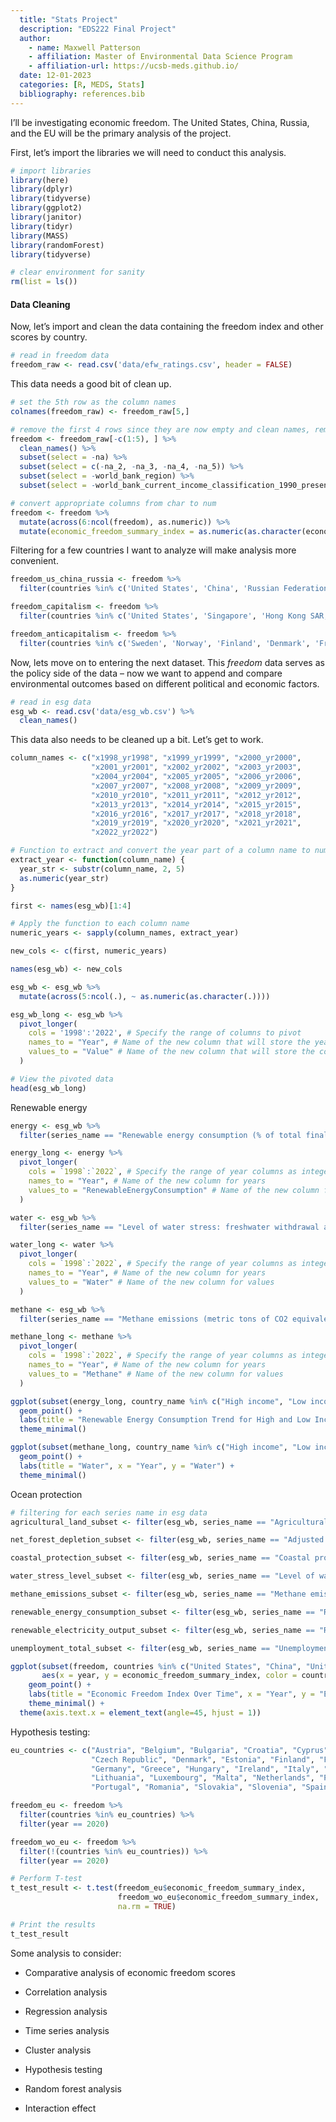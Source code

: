```yaml
---
  title: "Stats Project"
  description: "EDS222 Final Project"
  author:
    - name: Maxwell Patterson
    - affiliation: Master of Environmental Data Science Program
    - affiliation-url: https://ucsb-meds.github.io/
  date: 12-01-2023
  categories: [R, MEDS, Stats]
  bibliography: references.bib
---
```


I'll be investigating economic freedom. The United States, China, Russia, and the EU will be the primary analysis of the project.

First, let's import the libraries we will need to conduct this analysis.

```r
# import libraries
library(here)
library(dplyr)
library(tidyverse)
library(ggplot2)
library(janitor)
library(tidyr)
library(MASS)
library(randomForest)
library(tidyverse)

# clear environment for sanity
rm(list = ls())
```

#### Data Cleaning

Now, let's import and clean the data containing the freedom index and other scores by country.

```r
# read in freedom data
freedom_raw <- read.csv('data/efw_ratings.csv', header = FALSE)
```

This data needs a good bit of clean up.

```r
# set the 5th row as the column names
colnames(freedom_raw) <- freedom_raw[5,]

# remove the first 4 rows since they are now empty and clean names, remove na column
freedom <- freedom_raw[-c(1:5), ] %>% 
  clean_names() %>% 
  subset(select = -na) %>% 
  subset(select = c(-na_2, -na_3, -na_4, -na_5)) %>% 
  subset(select = -world_bank_region) %>% 
  subset(select = -world_bank_current_income_classification_1990_present)

# convert appropriate columns from char to num
freedom <- freedom %>%
  mutate(across(6:ncol(freedom), as.numeric)) %>% 
  mutate(economic_freedom_summary_index = as.numeric(as.character(economic_freedom_summary_index)))

```

Filtering for a few countries I want to analyze will make analysis more convenient.

```r
freedom_us_china_russia <- freedom %>% 
  filter(countries %in% c('United States', 'China', 'Russian Federation'))

freedom_capitalism <- freedom %>% 
  filter(countries %in% c('United States', 'Singapore', 'Hong Kong SAR, China', 'Switzerland', 'New Zealand', 'Australia', 'United Kingdom', 'Ireland', 'Netherlands'))

freedom_anticapitalism <- freedom %>% 
  filter(countries %in% c('Sweden', 'Norway', 'Finland', 'Denmark', 'France', 'Belgium', 'Austria', 'Germany', 'Italy'))
```

Now, lets move on to entering the next dataset. This *freedom* data serves as the policy side of the data -- now we want to append and compare environmental outcomes based on different political and economic factors.

```r
# read in esg data
esg_wb <- read.csv('data/esg_wb.csv') %>% 
  clean_names()
```

This data also needs to be cleaned up a bit. Let's get to work.

```r
column_names <- c("x1998_yr1998", "x1999_yr1999", "x2000_yr2000", 
                  "x2001_yr2001", "x2002_yr2002", "x2003_yr2003", 
                  "x2004_yr2004", "x2005_yr2005", "x2006_yr2006", 
                  "x2007_yr2007", "x2008_yr2008", "x2009_yr2009", 
                  "x2010_yr2010", "x2011_yr2011", "x2012_yr2012", 
                  "x2013_yr2013", "x2014_yr2014", "x2015_yr2015", 
                  "x2016_yr2016", "x2017_yr2017", "x2018_yr2018", 
                  "x2019_yr2019", "x2020_yr2020", "x2021_yr2021", 
                  "x2022_yr2022")

# Function to extract and convert the year part of a column name to numeric
extract_year <- function(column_name) {
  year_str <- substr(column_name, 2, 5)
  as.numeric(year_str)
}

first <- names(esg_wb)[1:4]

# Apply the function to each column name
numeric_years <- sapply(column_names, extract_year)

new_cols <- c(first, numeric_years)

names(esg_wb) <- new_cols

esg_wb <- esg_wb %>% 
  mutate(across(5:ncol(.), ~ as.numeric(as.character(.))))
```

```r
esg_wb_long <- esg_wb %>%
  pivot_longer(
    cols = '1998':'2022', # Specify the range of columns to pivot
    names_to = "Year", # Name of the new column that will store the years
    values_to = "Value" # Name of the new column that will store the corresponding values
  )

# View the pivoted data
head(esg_wb_long)
```

Renewable energy

```r
energy <- esg_wb %>% 
  filter(series_name == "Renewable energy consumption (% of total final energy consumption)")

energy_long <- energy %>%
  pivot_longer(
    cols = `1998`:`2022`, # Specify the range of year columns as integers
    names_to = "Year", # Name of the new column for years
    values_to = "RenewableEnergyConsumption" # Name of the new column for values
  )

water <- esg_wb %>% 
  filter(series_name == "Level of water stress: freshwater withdrawal as a proportion of available freshwater resources")

water_long <- water %>%
  pivot_longer(
    cols = `1998`:`2022`, # Specify the range of year columns as integers
    names_to = "Year", # Name of the new column for years
    values_to = "Water" # Name of the new column for values
  )

methane <- esg_wb %>% 
  filter(series_name == "Methane emissions (metric tons of CO2 equivalent per capita)")

methane_long <- methane %>%
  pivot_longer(
    cols = `1998`:`2022`, # Specify the range of year columns as integers
    names_to = "Year", # Name of the new column for years
    values_to = "Methane" # Name of the new column for values
  )
```

```r
ggplot(subset(energy_long, country_name %in% c("High income", "Low income")), aes(x = Year, y = RenewableEnergyConsumption, color = country_name)) +
  geom_point() +
  labs(title = "Renewable Energy Consumption Trend for High and Low Income Countries", x = "Year", y = "Renewable Energy Consumption (%)") +
  theme_minimal()
```

```r
ggplot(subset(methane_long, country_name %in% c("High income", "Low income")), aes(x = Year, y = Methane, color = country_name)) +
  geom_point() +
  labs(title = "Water", x = "Year", y = "Water") +
  theme_minimal()
```

Ocean protection

```r
# filtering for each series name in esg data
agricultural_land_subset <- filter(esg_wb, series_name == "Agricultural land (% of land area)")

net_forest_depletion_subset <- filter(esg_wb, series_name == "Adjusted savings: net forest depletion (% of GNI)")

coastal_protection_subset <- filter(esg_wb, series_name == "Coastal protection")

water_stress_level_subset <- filter(esg_wb, series_name == "Level of water stress: freshwater withdrawal as a proportion of available freshwater resources")

methane_emissions_subset <- filter(esg_wb, series_name == "Methane emissions (metric tons of CO2 equivalent per capita)")

renewable_energy_consumption_subset <- filter(esg_wb, series_name == "Renewable energy consumption (% of total final energy consumption)")

renewable_electricity_output_subset <- filter(esg_wb, series_name == "Renewable electricity output (% of total electricity output)")

unemployment_total_subset <- filter(esg_wb, series_name == "Unemployment, total (% of total labor force) (modeled ILO estimate)")


```

```r
ggplot(subset(freedom, countries %in% c("United States", "China", "United Kingdom", "France", "South Africa", "Iraq", "Serbia")), 
       aes(x = year, y = economic_freedom_summary_index, color = countries)) +
    geom_point() +
    labs(title = "Economic Freedom Index Over Time", x = "Year", y = "Economic Freedom Index") +
    theme_minimal() +
  theme(axis.text.x = element_text(angle=45, hjust = 1))
```

Hypothesis testing:

```r

eu_countries <- c("Austria", "Belgium", "Bulgaria", "Croatia", "Cyprus", 
                  "Czech Republic", "Denmark", "Estonia", "Finland", "France", 
                  "Germany", "Greece", "Hungary", "Ireland", "Italy", "Latvia", 
                  "Lithuania", "Luxembourg", "Malta", "Netherlands", "Poland", 
                  "Portugal", "Romania", "Slovakia", "Slovenia", "Spain", "Sweden")

freedom_eu <- freedom %>% 
  filter(countries %in% eu_countries) %>% 
  filter(year == 2020)

freedom_wo_eu <- freedom %>% 
  filter(!(countries %in% eu_countries)) %>% 
  filter(year == 2020)
```

```r
# Perform T-test
t_test_result <- t.test(freedom_eu$economic_freedom_summary_index, 
                        freedom_wo_eu$economic_freedom_summary_index,
                        na.rm = TRUE)

# Print the results
t_test_result
```

Some analysis to consider:

-   Comparative analysis of economic freedom scores

-   Correlation analysis

-   Regression analysis

-   Time series analysis

-   Cluster analysis

-   Hypothesis testing

-   Random forest analysis

-   Interaction effect
